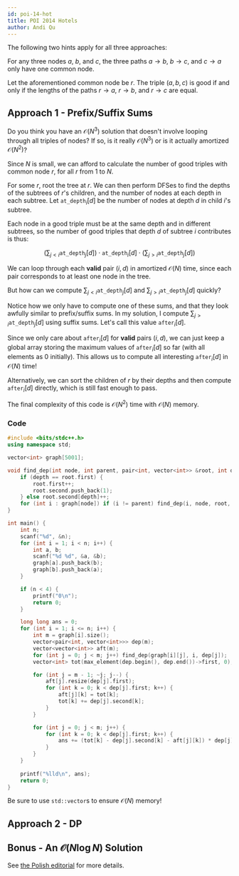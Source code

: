 ```yaml
---
id: poi-14-hot
title: POI 2014 Hotels
author: Andi Qu
---
```


The following two hints apply for all three approaches:

<Spoiler title="Hint 1">

For any three nodes $a$, $b$, and $c$, the three paths $a \rightarrow b$, $b \rightarrow c$, and $c \rightarrow a$ only have one common node.

</Spoiler>

<Spoiler title="Hint 2">

Let the aforementioned common node be $r$. The triple $(a, b, c)$ is good if and only if the lengths of the paths $r \rightarrow a$, $r \rightarrow b$, and $r \rightarrow c$ are equal.

</Spoiler>

## Approach 1 - Prefix/Suffix Sums

<Spoiler title="Hint 3">

Do you think you have an $\mathcal{O}(N^3)$ solution that doesn't involve looping through all triples of nodes? If so, is it really $\mathcal{O}(N^3)$ or is it actually amortized $\mathcal{O}(N^2)$?

</Spoiler>

<Spoiler title="Solution">

Since $N$ is small, we can afford to calculate the number of good triples with common node $r$, for all $r$ from 1 to $N$.

For some $r$, root the tree at $r$. We can then perform DFSes to find the depths of the subtrees of $r$'s children, and the number of nodes at each depth in each subtree. Let $\texttt{at\_depth}_i[d]$ be the number of nodes at depth $d$ in child $i$'s subtree.

Each node in a good triple must be at the same depth and in different subtrees, so the number of good triples that depth $d$ of subtree $i$ contributes is thus:

$$
\left(\sum_{j < i}\texttt{at\_depth}_j[d]\right) \cdot \texttt{at\_depth}_i[d] \cdot \left(\sum_{j > i}\texttt{at\_depth}_j[d]\right)
$$

We can loop through each **valid** pair $(i, d)$ in amortized $\mathcal{O}(N)$ time, since each pair corresponds to at least one node in the tree.

But how can we compute $\sum_{j < i}\texttt{at\_depth}_j[d]$ and $\sum_{j > i}\texttt{at\_depth}_j[d]$ quickly?

Notice how we only have to compute one of these sums, and that they look awfully similar to prefix/suffix sums. In my solution, I compute $\sum_{j > i}\texttt{at\_depth}_j[d]$ using suffix sums. Let's call this value $\texttt{after}_i[d]$.

Since we only care about $\texttt{after}_i[d]$ for **valid** pairs $(i, d)$, we can just keep a global array storing the maximum values of $\texttt{after}_i[d]$ so far (with all elements as 0 initially). This allows us to compute all interesting $\texttt{after}_i[d]$ in $\mathcal{O}(N)$ time!

Alternatively, we can sort the children of $r$ by their depths and then compute $\texttt{after}_i[d]$ directly, which is still fast enough to pass.

The final complexity of this code is $\mathcal{O}(N^2)$ time with $\mathcal{O}(N)$ memory.

### Code

```cpp
#include <bits/stdc++.h>
using namespace std;

vector<int> graph[5001];

void find_dep(int node, int parent, pair<int, vector<int>> &root, int depth = 0) {
    if (depth == root.first) {
        root.first++;
        root.second.push_back(1);
    } else root.second[depth]++;
    for (int i : graph[node]) if (i != parent) find_dep(i, node, root, depth + 1);
}

int main() {
    int n;
    scanf("%d", &n);
    for (int i = 1; i < n; i++) {
        int a, b;
        scanf("%d %d", &a, &b);
        graph[a].push_back(b);
        graph[b].push_back(a);
    }

    if (n < 4) {
        printf("0\n");
        return 0;
    }

    long long ans = 0;
    for (int i = 1; i <= n; i++) {
        int m = graph[i].size();
        vector<pair<int, vector<int>>> dep(m);
        vector<vector<int>> aft(m);
        for (int j = 0; j < m; j++) find_dep(graph[i][j], i, dep[j]);
        vector<int> tot(max_element(dep.begin(), dep.end())->first, 0);

        for (int j = m - 1; ~j; j--) {
            aft[j].resize(dep[j].first);
            for (int k = 0; k < dep[j].first; k++) {
                aft[j][k] = tot[k];
                tot[k] += dep[j].second[k];
            }
        }

        for (int j = 0; j < m; j++) {
            for (int k = 0; k < dep[j].first; k++) {
                ans += (tot[k] - dep[j].second[k] - aft[j][k]) * dep[j].second[k] * aft[j][k];
            }
        }
    }
    
    printf("%lld\n", ans);
    return 0;
}
```

Be sure to use `std::vector`s to ensure $\mathcal{O}(N)$ memory!

</Spoiler>

## Approach 2 - DP

<IncompleteSection>
</IncompleteSection>

## Bonus - An $\mathcal{O}(N \log N)$ Solution

<IncompleteSection>
</IncompleteSection>

See [the Polish editorial](https://github.com/mostafa-saad/MyCompetitiveProgramming/blob/master/Olympiad/POI/official/2014/editorial/hot.pdf) for more details.
